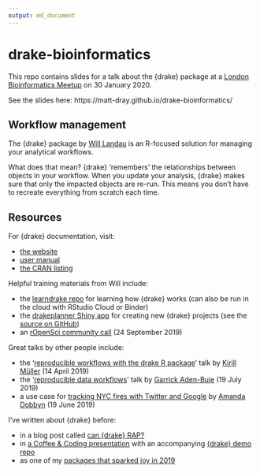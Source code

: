 ```yaml
---
output: md_document
---
```


# drake-bioinformatics

This repo contains slides for a talk about the {drake} package at a [London Bioinformatics Meetup](https://www.meetup.com/en-AU/Bioinformatics-London/events/ksqwtmybccbnc/){target="_blank"} on 30 January 2020.

See the slides here: https://matt-dray.github.io/drake-bioinformatics/

## Workflow management

The {drake} package by [Will Landau](https://wlandau.github.io/){target="_blank"} is an R-focused solution for managing your analytical workflows. 

What does that mean? {drake} 'remembers' the relationships between objects in your workflow. When you update your analysis, {drake} makes sure that only the impacted objects are re-run. This means you don't have to recreate everything from scratch each time.
 
## Resources
 
For {drake} documentation, visit:

* [the website](https://docs.ropensci.org/drake/){target="_blank"}
* [user manual](https://books.ropensci.org/drake/){target="_blank"}
* [the CRAN listing](https://cloud.r-project.org/web/packages/drake/index.html){target="_blank"}

Helpful training materials from Will include:

* the [learndrake repo](https://github.com/wlandau/learndrake){target="_blank"} for learning how {drake} works (can also be run in the cloud with RStudio Cloud or Binder)
* the [drakeplanner Shiny app](https://wlandau.shinyapps.io/drakeplanner/_w_169ce85f/){target="_blank"} for creating new {drake} projects (see the [source on GitHub](https://github.com/wlandau/drakeplanner){target="_blank"})
* an [rOpenSci community call](https://ropensci.org/commcalls/2019-09-24/){target="_blank"} (24 September 2019)

Great talks by other people include:

* the '[reproducible workflows with the drake R package](https://krlmlr.github.io/drake-pitch/#1){target="_blank"}' talk by [Kirill Müller](https://twitter.com/krlmlr){target="_blank"} (14 April 2019)
* the '[reproducible data workflows](https://www.garrickadenbuie.com/talk/drake-intro-biodataclub/){target="_blank"}' talk by [Garrick Aden-Buie](https://www.garrickadenbuie.com/){target="_blank"} (19 July 2019)
* a use case for [tracking NYC fires with Twitter and Google](https://www.youtube.com/watch?v=4vu8h_Zh8Wg&feature=youtu.be){target="_blank"} by [Amanda Dobbyn](https://dobb.ae/){target="_blank"} (19 June 2019)

I've written about {drake} before:

* in a blog post called [can {drake} RAP?](https://www.rostrum.blog/2019/07/23/can-drake-rap/){target="_blank"}
* in [a Coffee & Coding presentation](https://github.com/matt-dray/drake-egg-rap/blob/master/docs/drake-presentation.pdf){target="_blank"} with an accompanying [{drake} demo repo](https://github.com/matt-dray/drake-egg-rap){target="_blank"}
* as one of my [packages that sparked joy in 2019](https://www.rostrum.blog/2019/12/27/pkgs-2019/){target="_blank"}